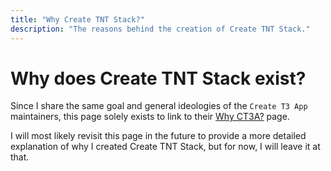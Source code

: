 ```yaml
---
title: "Why Create TNT Stack?"
description: "The reasons behind the creation of Create TNT Stack."
---
```


# Why does Create TNT Stack exist?

Since I share the same goal and general ideologies of the `Create T3 App`
maintainers, this page solely exists to link to their
[Why CT3A?](https://create.t3.gg/en/why) page.

I will most likely revisit this page in the future to provide a more detailed
explanation of why I created Create TNT Stack, but for now, I will leave it at
that.
